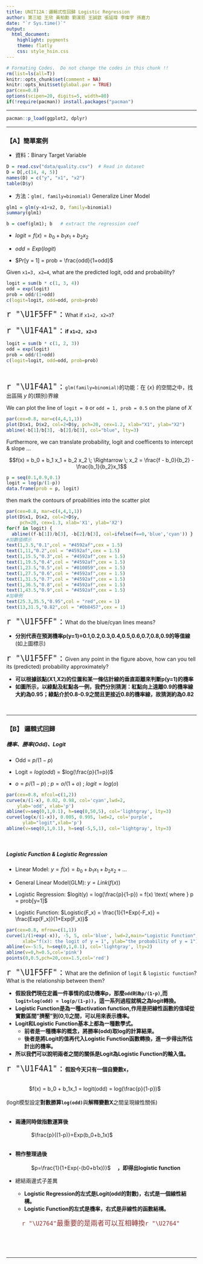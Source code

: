 ```yaml
---
title: UNIT12A：邏輯式性回歸 Logistic Regression
author: 第三組 王欣 黃柏勳 劉漢慈 王誠歆 張延瑋 李燦宇 孫嘉力
date: "`r Sys.time()`"
output: 
  html_document:
    highlight: pygments
    theme: flatly
    css: style_hsin.css
---
```


```r
# Formating Codes.  Do not change the codes in this chunk !!
rm(list=ls(all=T))
knitr::opts_chunk$set(comment = NA)
knitr::opts_knit$set(global.par = TRUE)
par(cex=0.8)
options(scipen=20, digits=5, width=80)
if(!require(pacman)) install.packages("pacman")
```
<hr>

```r
pacman::p_load(ggplot2, dplyr)
```
<hr>

### 【A】簡單案例

+ 資料：Binary Target Variable

```r
D = read.csv("data/quality.csv")  # Read in dataset
D = D[,c(14, 4, 5)]
names(D) = c("y", "x1", "x2")
table(D$y)
```

+ 方法：`glm(, family=binomial)` Generalize Liner Model

```r
glm1 = glm(y~x1+x2, D, family=binomial)
summary(glm1)
```

```r
b = coef(glm1); b   # extract the regression coef
```

+ $logit = f(x) = b_0 + b_1 x_1 + b_2 x_2$

+ $odd = Exp(logit)$

+ $Pr[y = 1] = prob = \frac{odd}{1+odd}$

Given `x1=3, x2=4`, what are the predicted logit, odd and probability?
```r
logit = sum(b * c(1, 3, 4))
odd = exp(logit)
prob = odd/(1+odd)
c(logit=logit, odd=odd, prob=prob)
```

<span style="font-size:24px"> `r "\U1F5FF"` : </span>
What if `x1=2, x2=3`?

<span style="font-size:24px"> `r "\U1F4A1"` : </span>**if `x1=2, x2=3`**
```r
logit = sum(b * c(1, 2, 3))
odd = exp(logit)
prob = odd/(1+odd)
c(logit=logit, odd=odd, prob=prob)
```
<br>

<span style="font-size:24px"> `r "\U1F4A1"` : </span>
`glm(family=binomial)`的功能：在 $\{x\}$ 的空間之中，找出區隔 $y$ 的(類別)界線

We can plot the line of `logit = 0` or `odd = 1, prob = 0.5` on the plane of $X$
```r
par(cex=0.8, mar=c(4,4,1,1))
plot(D$x1, D$x2, col=2+D$y, pch=20, cex=1.2, xlab="X1", ylab="X2")
abline(-b[1]/b[3], -b[2]/b[3], col="blue", lty=3)
```

Furthermore, we can translate probability, logit and coefficents to intercept & slope ...

$$f(x) = b_0 + b_1 x_1 + b_2 x_2 \; \Rightarrow \;  x_2 = \frac{f - b_0}{b_2} - \frac{b_1}{b_2}x_1$$

```r
p = seq(0.1,0.9,0.1)
logit = log(p/(1-p))
data.frame(prob = p, logit)
```

then mark the contours of proabilities into the scatter plot 
```r
par(cex=0.8, mar=c(4,4,1,1))
plot(D$x1, D$x2, col=2+D$y,
     pch=20, cex=1.3, xlab='X1', ylab='X2')
for(f in logit) {
  abline((f-b[1])/b[3], -b[2]/b[3], col=ifelse(f==0,'blue','cyan')) }
#加數值標示
text(1,3.5,"0.1",col = "#4592af",cex = 1.5)
text(1,11,"0.2",col = "#4592af",cex = 1.5)
text(1,15.5,"0.3",col = "#4592af",cex = 1.5)
text(1,19.5,"0.4",col = "#4592af",cex = 1.5)
text(1,23.5,"0.5",col = "#010059",cex = 1.5)
text(1,27.5,"0.6",col = "#4592af",cex = 1.5)
text(1,31.5,"0.7",col = "#4592af",cex = 1.5)
text(1,36.5,"0.8",col = "#4592af",cex = 1.5)
text(1,43.5,"0.9",col = "#4592af",cex = 1.5)
#加舉例
text(25.3,35.5,"0.95",col = "red",cex = 1)
text(13,31.5,"0.82",col = "#0b8457",cex = 1)
```

<span style="font-size:24px"> `r "\U1F5FF"` : </span>
What do the blue/cyan lines means?<br>

+ **分別代表在預測機率p(y=1)=0.1,0.2,0.3,0.4,0.5,0.6,0.7,0.8,0.9的等值線**
(如上圖標示)


<span style="font-size:24px"> `r "\U1F5FF"` : </span>
Given any point in the figure above, how can you tell its (predicted) probability approximately?<br>

+ **可以根據該點(X1,X2)的位置和某一條估計線的垂直距離來判斷p(y=1)的機率**
+ **如圖所示，以綠點及紅點各一例，我們分別猜測：紅點向上遠離0.9的機率線大約為0.95；綠點介於0.8-0.9之間且更接近0.8的機率線，故猜測約為0.82**

<br><hr>

### 【B】 邏輯式回歸

##### 機率、勝率(Odd)、Logit

+ Odd =  $p/(1-p)$

+ Logit = $log(odd)$ = $log(\frac{p}{1=p})$

+ $o = p/(1-p)$ ; $p = o/(1+o)$ ;  $logit = log(o)$

```r
par(cex=0.8, mfcol=c(1,2))
curve(x/(1-x), 0.02, 0.98, col='cyan',lwd=2, 
    ylab='odd', xlab='p')
abline(v=seq(0,1,0.1), h=seq(0,50,5), col='lightgray', lty=3)
curve(log(x/(1-x)), 0.005, 0.995, lwd=2, col='purple', 
      ylab="logit",xlab='p')
abline(v=seq(0,1,0.1), h=seq(-5,5,1), col='lightgray', lty=3)
```
<br>

##### Logistic Function & Logistic Regression

+ Linear Model: $y = f(x) = b_0 + b_1x_1 + b_2x_2 + ...$

+ General Linear Model(GLM): $y = Link(f(x))$ 

+ Logistic Regression: $logit(y) = log(\frac{p}{1-p}) = f(x) \text{ where } p = prob[y=1]$ 

+ Logistic Function: $Logistic(F_x) = \frac{1}{1+Exp(-F_x)} = \frac{Exp(F_x)}{1+Exp(F_x)}$

```r
par(cex=0.8, mfrow=c(1,1))
curve(1/(1+exp(-x)), -5, 5, col='blue', lwd=2,main="Logistic Function",
      xlab="f(x): the logit of y = 1", ylab="the probability of y = 1")
abline(v=-5:5, h=seq(0,1,0.1), col='lightgray', lty=2)
abline(v=0,h=0.5,col='pink')
points(0,0.5,pch=20,cex=1.5,col='red')
```

<span style="font-size:24px"> `r "\U1F5FF"` : </span>
What are the definiion of `logit` & `logistic function`? What is the relationship between them?<br>

+ **假設我們現在定義一件事情的成功機率p，那麼`odd則為p/(1-p)`,而`logit=log(odd) = log(p/(1-p))`，這一系列過程就稱之為logit轉換。**
+ **Logistic Function是為一種activation function,作用是把線性函數的值域從實數區間"擠壓"到(0,1)之間，可以用來表示機率。**
+ **Logit和Logistic Function基本上都為一種數學式。**
    + **前者是一種機率的概念，將勝率(odd)取log的計算結果。**
    + **後者是將Logit的值再代入Logistic Function函數轉換，進一步得出所估計出的機率。**
+ **所以我們可以說明兩者之間的關係是Logit為Logistic Function的輸入值。**

<span style="font-size:24px"> `r "\U1F4A1"` : </span>
 **假設今天只有一個自變數x，**<br><br>

&emsp;&emsp;&emsp;&emsp; $f(x) = b_0 + b_1x_1 = logit(odd) = log(\frac{p}{1-p})$ <br><br>
(logit模型設定**對數勝算`log(odd)`**與**解釋變數X**之間呈現線性關係)<br><br>

+ **兩邊同時做指數運算後**<br><br>
&emsp;&emsp;&emsp;$\frac{p}{(1-p)}=Exp(b_0+b_1x)$<br><br>
+ **稍作整理過後**<br><br>
&emsp;&emsp;&emsp;$p=\frac{1}{1+Exp(-(b0+b1x))}$
&emsp;**，即得出logistic function**

+ 總結兩邊式子差異
    + **Logistic Regression的左式是Logit(odd的對數)，右式是一個線性結構。**
    + **Logistic Function的左式是機率，右式是非線性的函數結構。**

<span style="font-size:18px"> &emsp;&emsp; <font color="#913535">`r "\U2764"`最重要的是兩者可以互相轉換`r "\U2764"`</font></span>


<br><br><br><hr>



